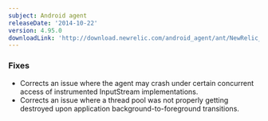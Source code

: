 ```yaml
---
subject: Android agent
releaseDate: '2014-10-22'
version: 4.95.0
downloadLink: 'http://download.newrelic.com/android_agent/ant/NewRelic_Android_Agent_4.95.0.zip'
---
```


### Fixes

* Corrects an issue where the agent may crash under certain concurrent access of instrumented InputStream implementations.
* Corrects an issue where a thread pool was not properly getting destroyed upon application background-to-foreground transitions.
